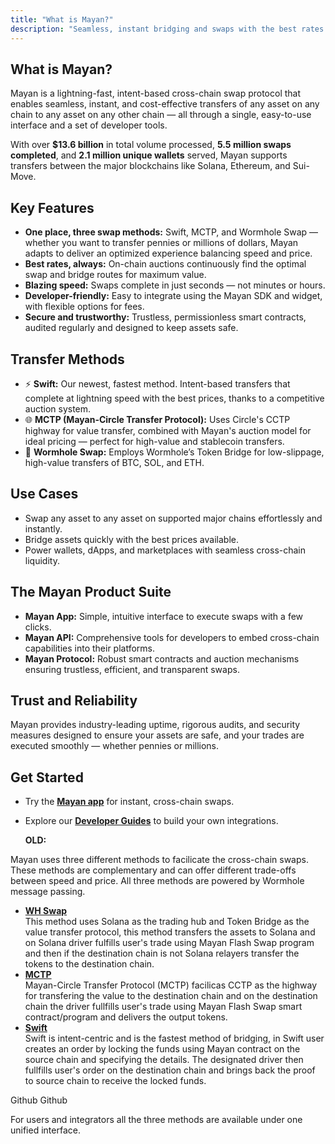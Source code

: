 ```yaml
---
title: "What is Mayan?"
description: "Seamless, instant bridging and swaps with the best rates — all in one place. "
---
```


## What is Mayan?

Mayan is a lightning-fast, intent-based cross-chain swap protocol that enables seamless, instant, and cost-effective transfers of any asset on any chain to any asset on any other chain — all through a single, easy-to-use interface and a set of developer tools.

With over **\$13.6 billion** in total volume processed, **5.5 million swaps completed**, and **2.1 million unique wallets** served, Mayan supports transfers between the major blockchains like Solana, Ethereum, and Sui-Move.

## Key Features

- **One place, three swap methods:** Swift, MCTP, and Wormhole Swap — whether you want to transfer pennies or millions of dollars, Mayan adapts to deliver an optimized experience balancing speed and price.
- **Best rates, always:** On-chain auctions continuously find the optimal swap and bridge routes for maximum value.
- **Blazing speed:** Swaps complete in just seconds — not minutes or hours.
- **Developer-friendly:** Easy to integrate using the Mayan SDK and widget, with flexible options for fees.
- **Secure and trustworthy:** Trustless, permissionless smart contracts, audited regularly and designed to keep assets safe.

## Transfer Methods

- ⚡ **Swift:** Our newest, fastest method. Intent-based transfers that complete at lightning speed with the best prices, thanks to a competitive auction system.
- 🌐 **MCTP (Mayan-Circle Transfer Protocol):** Uses Circle's CCTP highway for value transfer, combined with Mayan's auction model for ideal pricing — perfect for high-value and stablecoin transfers.
- 🔄 **Wormhole Swap:** Employs Wormhole’s Token Bridge for low-slippage, high-value transfers of BTC, SOL, and ETH.

## Use Cases

- Swap any asset to any asset on supported major chains effortlessly and instantly.
- Bridge assets quickly with the best prices available.
- Power wallets, dApps, and marketplaces with seamless cross-chain liquidity.

## The Mayan Product Suite

- **Mayan App:** Simple, intuitive interface to execute swaps with a few clicks.
- **Mayan API:** Comprehensive tools for developers to embed cross-chain capabilities into their platforms.
- **Mayan Protocol:** Robust smart contracts and auction mechanisms ensuring trustless, efficient, and transparent swaps.

## Trust and Reliability

Mayan provides industry-leading uptime, rigorous audits, and security measures designed to ensure your assets are safe, and your trades are executed smoothly — whether pennies or millions.

## Get Started

- Try the [**Mayan app**](https://mayan.finance/) for instant, cross-chain swaps.
- Explore our [**Developer Guides**](https://docs.mayan.finance/) to build your own integrations.

  **OLD:**

Mayan uses three different methods to facilicate the cross-chain swaps. These methods are complementary and can offer different trade-offs between speed and price. All three methods are powered by Wormhole message passing.

- [**WH Swap**](/architecture/wh-swap)\
  This method uses Solana as the trading hub and Token Bridge as the value transfer protocol, this method transfers the assets to Solana and on Solana driver fulfills user's trade using Mayan Flash Swap program and then if the destination chain is not Solana relayers transfer the tokens to the destination chain.
- [**MCTP**](/architecture/mctp)\
  Mayan-Circle Transfer Protocol (MCTP) facilicas CCTP as the highway for transfering the value to the destination chain and on the destination chain the driver fullfills user's trade using Mayan Flash Swap smart contract/program and delivers the output tokens.
- [**Swift**](/architecture/swift)\
  Swift is intent-centric and is the fastest method of bridging, in Swift user creates an order by locking the funds using Mayan contract on the source chain and specifying the details. The designated driver then fullfills user's order on the destination chain and brings back the proof to source chain to receive the locked funds.

<Card title="GitHub - mayan-finance/swap-sdk: npm package for sending cross-chain swap transactions" icon="github" color="#000000" horizontal href="https://github.com/mayan-finance/swap-sdk">
  Github
</Card>

<Card title="GitHub - mayan-finance/swap-bridge: Contracts for publishing and verifying cross-chain swap messages using Wormhole message passing and token bridge" icon="github" color="#000000" horizontal href="https://github.com/mayan-finance/swap-bridge">
  Github
</Card>

For users and integrators all the three methods are available under one unified interface.